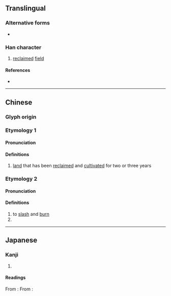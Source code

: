 {{also|畭|畲}}
{{character info}}
==Translingual==

===Alternative forms===
* {{l|mul|𤰩}}

===Han character===
{{Han char|rn=102|rad=田|as=07|sn=12|four=68094|canj=OMDW|ids=⿱余田}}

# [[reclaim]]ed [[field]]

====References====
* {{Han ref|kx=0763.120|dkj=21860|dj=1173.010|hdz=42543.020|uh=756C|ud=30060|bh=DAAE|bd=55982}}

----

==Chinese==
{{zh-forms}}

===Glyph origin===
{{Han etym}}

===Etymology 1===

====Pronunciation====
{{zh-pron
|m=yú
|c=jyu4
|mc=y
|oc=2
|cat=
}}

====Definitions====
{{zh-hanzi}}

# {{lb|zh|literary}} [[land]] that has been [[reclaim]]ed and [[cultivate|cultivated]] for two or three years

===Etymology 2===

====Pronunciation====
{{zh-pron
|m=shē
|c=se4,se1
|h=gd=qia2
|md=siă
|mn=ml:sia
|mn-t=sia5
|oc=1
|cat=
}}

====Definitions====
{{zh-hanzi}}

# to [[slash]] and [[burn]]
# {{zh-alt-form|畲|She people}}

----

==Japanese==

===Kanji===
{{ja-kanji|grade=|rs=田07}}

# {{rfdef|ja|sort=田07}}

====Readings====
From {{w|Middle Chinese}} {{ltc-l|畬}}:
{{ja-readings
|goon=よ
|kanon=よ
|kun=あらた-
}}
From {{w|Mandarin Chinese|Mandarin}} {{m|zh|畬|tr=shē}}:
{{ja-readings
|kanyoon=しゃ
|kun=やきた-
}}